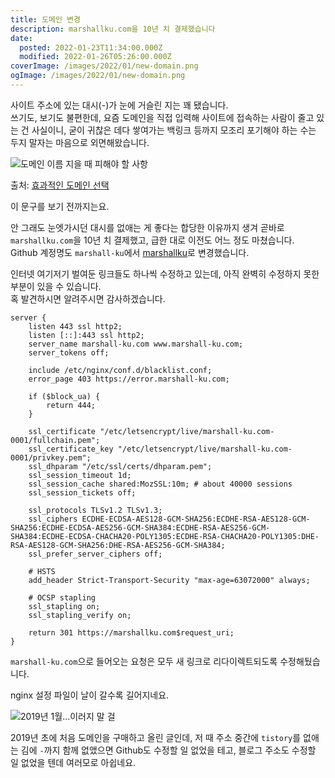 ```yaml
---
title: 도메인 변경
description: marshallku.com을 10년 치 결제했습니다
date:
  posted: 2022-01-23T11:34:00.000Z
  modified: 2022-01-26T05:26:00.000Z
coverImage: /images/2022/01/new-domain.png
ogImage: /images/2022/01/new-domain.png
---
```


사이트 주소에 있는 대시(-)가 눈에 거슬린 지는 꽤 됐습니다.  
쓰기도, 보기도 불편한데, 요즘 도메인을 직접 입력해 사이트에 접속하는 사람이 줄고 있는 건 사실이니, 굳이 귀찮은 데다 쌓여가는 백링크 등까지 모조리 포기해야 하는 수는 두지 말자는 마음으로 외면해왔습니다.

![도메인 이름 지을 때 피해야 할 사항](/images/2022/01/Things-to-avoid.png)

출처: [효과적인 도메인 선택](https://support.google.com/domains/answer/6388481)

이 문구를 보기 전까지는요.

안 그래도 눈엣가시던 대시를 없애는 게 좋다는 합당한 이유까지 생겨 곧바로 `marshallku.com`을 10년 치 결제했고, 급한 대로 이전도 어느 정도 마쳤습니다.  
Github 계정명도 `marshall-ku`에서 [marshallku](https://github.com/marshallku)로 변경했습니다.

인터넷 여기저기 벌여둔 링크들도 하나씩 수정하고 있는데, 아직 완벽히 수정하지 못한 부분이 있을 수 있습니다.  
혹 발견하시면 알려주시면 감사하겠습니다.

```nginx
server {
    listen 443 ssl http2;
    listen [::]:443 ssl http2;
    server_name marshall-ku.com www.marshall-ku.com;
    server_tokens off;

    include /etc/nginx/conf.d/blacklist.conf;
    error_page 403 https://error.marshall-ku.com;

    if ($block_ua) {
        return 444;
    }

    ssl_certificate "/etc/letsencrypt/live/marshall-ku.com-0001/fullchain.pem";
    ssl_certificate_key "/etc/letsencrypt/live/marshall-ku.com-0001/privkey.pem";
    ssl_dhparam "/etc/ssl/certs/dhparam.pem";
    ssl_session_timeout 1d;
    ssl_session_cache shared:MozSSL:10m; # about 40000 sessions
    ssl_session_tickets off;
    
    ssl_protocols TLSv1.2 TLSv1.3;
    ssl_ciphers ECDHE-ECDSA-AES128-GCM-SHA256:ECDHE-RSA-AES128-GCM-SHA256:ECDHE-ECDSA-AES256-GCM-SHA384:ECDHE-RSA-AES256-GCM-SHA384:ECDHE-ECDSA-CHACHA20-POLY1305:ECDHE-RSA-CHACHA20-POLY1305:DHE-RSA-AES128-GCM-SHA256:DHE-RSA-AES256-GCM-SHA384;
    ssl_prefer_server_ciphers off;

    # HSTS
    add_header Strict-Transport-Security "max-age=63072000" always;

    # OCSP stapling
    ssl_stapling on;
    ssl_stapling_verify on;

    return 301 https://marshallku.com$request_uri;
}

```

`marshall-ku.com`으로 들어오는 요청은 모두 새 링크로 리다이렉트되도록 수정해뒀습니다.

nginx 설정 파일이 날이 갈수록 길어지네요.

![2019년 1월...이러지 말 걸](/images/2022/01/shdnt-do-this.png)

2019년 초에 처음 도메인을 구매하고 올린 글인데, 저 때 주소 중간에 `tistory`를 없애는 김에 `-`까지 함께 없앴으면 Github도 수정할 일 없었을 테고, 블로그 주소도 수정할 일 없었을 텐데 여러모로 아쉽네요.